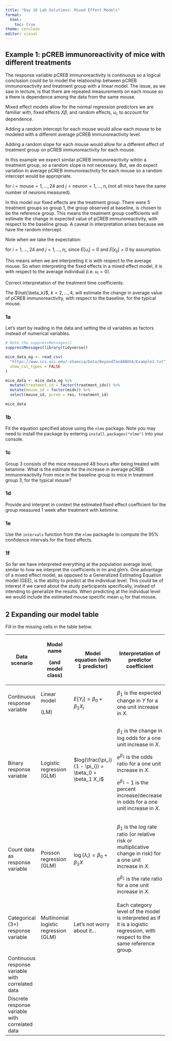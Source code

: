 ```yaml
---
title: "Day 10 Lab Solutions: Mixed Effect Models"
format: 
  html:
    toc: true
theme: cerulean
editor: visual
---
```


## Example 1: pCREB immunoreactivity of mice with different treatments

The response variable pCREB immunoreactivity is continuous so a logical conclusion could be to model the relationship between pCREB immunoreactivity and treatment group with a linear model. The issue, as we saw in lecture, is that there are repeated measurements on each mouse so a there is dependence among the data from the same mouse.

Mixed effect models allow for the normal regression predictors we are familiar with, fixed effects $X\beta$, and random effects, $u_i$, to account for dependence.

Adding a random intercept for each mouse would allow each mouse to be modeled with a different average pCREB immunoreactivity level.

Adding a random slope for each mouse would allow for a different effect of treatment group on pCREB immunoreactivity for each mouse.

In this example we expect similar pCREB immunoreactivity wihtin a treatment group, so a random slope is not necessary. But, we do expect variation in average pCREB immunoreactivity for each mouse so a random intercept would be appropriate.

\begin{equation}
  \begin{split}
  &\text{pCREB immunoreactivity}_{ij} = \beta_0\\
  &+ \beta_1 I(\text{treatment group}_{ij} = 2) + \beta_2 I(\text{treatment group}_{ij} = 3)\\ 
  &+ \beta_3 I(\text{treatment group}_{ij} = 4) + \beta_4 I(\text{treatment group}_{ij} = 5)\\
  &+ u_i + \epsilon_{ij}
  \end{split}
\end{equation} for $i = \text{mouse} = 1,...,24$ and $j = \text{neuron} = 1,...,n_i$ (not all mice have the same number of neurons measured).

In this model our fixed effects are the treatment group. There were 5 treatment groups so group 1, the group observed at baseline, is chosen to be the reference group. This means the treatment group coefficients will estimate the change in expected value of pCREB immunoreactivity, with respect to the baseline group. A caveat in interpretation arises because we have the random intercept.

Note when we take the expectation:

\begin{equation}
  \begin{split}
  &E[\text{pCREB immunoreactivity}_{ij}] = \beta_0\\
  &+ \beta_1 I(\text{treatment group}_{ij} = 2) + \beta_2 I(\text{treatment group}_{ij} = 3)\\ 
  &+ \beta_3 I(\text{treatment group}_{ij} = 4) + \beta_4 I(\text{treatment group}_{ij} = 5)\\
  &+ 0 + 0
  \end{split}
\end{equation} for $i = 1,...,24$ and $j = 1,...,n_i$, since $E[u_{i}] = 0$ and $E[\epsilon_{ij}] = 0$ by assumption.

This means when we are interpreting it is with respect to the average mouse. So when interpreting the fixed effects in a mixed effect model, it is with respect to the average individual (i.e. $u_i= 0$).

Correct interpretation of the treatment time coefficients:

The $\hat{\beta_k}$, $k =2,...,4$, will estimate the change in average value of pCREB immunoreactivity, with respect to the baseline, for the typical mouse.

### 1a

Let's start by reading in the data and setting the id variables as factors instead of numerical variables.

```r
# Note the suppressMessages()
suppressMessages(library(tidyverse))

mice_data_og <- read_csv(
  "https://www.ics.uci.edu/~zhaoxia/Data/BeyondTandANOVA/Example1.txt", 
  show_col_types = FALSE
)

mice_data <- mice_data_og %>% 
  mutate(treatment_id = factor(treatment_idx)) %>% 
  mutate(mouse_id = factor(midx)) %>% 
  select(mouse_id, pcreb = res, treatment_id)

mice_data
```

### 1b

Fit the equation specified above using the `nlme` package. Note you may need to install the package by entering `install.packages("nlme")` into your console.

### 1c

Group 3 consists of the mice measured 48 hours after being treated with ketamine. What is the estimate for the increase in average pCREB immunoreactivity from mice in the baseline group to mice in treatment group 3, for the typical mouse?

### 1d

Provide and interpret in context the estimated fixed effect coefficient for the group measured 1 week after treatment with ketimine.

### 1e

Use the `intervals` function from the `nlme` packag4e to compute the 95% confidence intervals for the fixed effects.

### 1f

So far we have interpreted everything at the population average level, similar to how we interpret the coefficients in lm and glm's. One advantage of a mixed effect model, as opposed to a Generalized Estimating Equation model (GEE), is the ability to predict at the individual level. This could be of interest if we cared about the study participants specifically, instead of intending to generalize the results. When predicting at the individual level we would include the estimated mouse specific mean $u_i$ for that mouse.

## 2 Expanding our model table

Fill in the missing cells in the table below.

+---------------------------------------------------+---------------------------------------+--------------------------------------------------------+------------------------------------------------------------------------------------------------------------------------------+
| Data scenario                                     | Model name                            | Model equation (with 1 predictor)                      | Interpretation of predictor coefficient                                                                                      |
|                                                   |                                       |                                                        |                                                                                                                              |
|                                                   | (and model class)                     |                                                        |                                                                                                                              |
+===================================================+=======================================+========================================================+==============================================================================================================================+
| Continuous response variable                      | Linear model                          | $E[Y_i] = \beta_0 + \beta_1 X_i$                       | $\beta_1$ is the expected change in $Y$ for a one unit increase in $X$.                                                      |
|                                                   |                                       |                                                        |                                                                                                                              |
|                                                   | (LM)                                  |                                                        |                                                                                                                              |
+---------------------------------------------------+---------------------------------------+--------------------------------------------------------+------------------------------------------------------------------------------------------------------------------------------+
| Binary response variable                          | Logistic regression (GLM)             | $log(\frac{\pi_i}{1 - \pi_i}) = \beta_0 + \beta_1 X_i$ | $\beta_1$ is the change in log odds for a one unit increase in $X$.                                                          |
|                                                   |                                       |                                                        |                                                                                                                              |
|                                                   |                                       |                                                        | $e^{\beta_1}$ is the odds ratio for a one unit increase in $X$.                                                              |
|                                                   |                                       |                                                        |                                                                                                                              |
|                                                   |                                       |                                                        | $e^{\beta_1} -1$ is the percent increase/decrease in odds for a one unit increase in $X$.                                    |
+---------------------------------------------------+---------------------------------------+--------------------------------------------------------+------------------------------------------------------------------------------------------------------------------------------+
| Count data as response variable                   | Poisson regression (GLM)              | $\log(\lambda_i) = \beta_0 + \beta_1 X$                | $\beta_1$ is the log rate ratio (or relative risk or multiplicative change in risk) for a one unit increase in $X$.          |
|                                                   |                                       |                                                        |                                                                                                                              |
|                                                   |                                       |                                                        | $e^{\beta_1}$ is the rate ratio for a one unit increase in $X$.                                                              |
+---------------------------------------------------+---------------------------------------+--------------------------------------------------------+------------------------------------------------------------------------------------------------------------------------------+
| Categorical (3+) response variable                | Multinomial logistic regression (GLM) | Let's not worry about it...                            | Each category level of the model is interpreted as if it is a logistic regression, with respect to the same reference group. |
+---------------------------------------------------+---------------------------------------+--------------------------------------------------------+------------------------------------------------------------------------------------------------------------------------------+
| Continuous response variable with correlated data |                                       |                                                        |                                                                                                                              |
+---------------------------------------------------+---------------------------------------+--------------------------------------------------------+------------------------------------------------------------------------------------------------------------------------------+
| Discrete response variable with correlated data   |                                       |                                                        |                                                                                                                              |
+---------------------------------------------------+---------------------------------------+--------------------------------------------------------+------------------------------------------------------------------------------------------------------------------------------+
